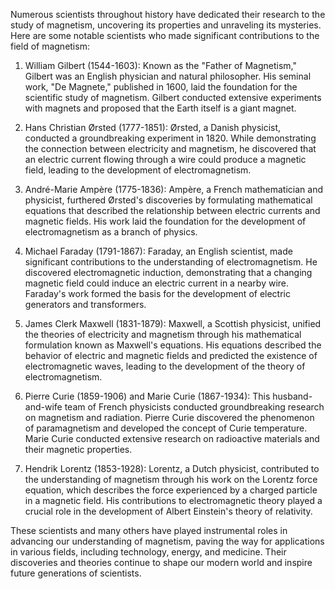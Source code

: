 Numerous scientists throughout history have dedicated their research to the study of magnetism, uncovering its properties and unraveling its mysteries. Here are some notable scientists who made significant contributions to the field of magnetism:

1. William Gilbert (1544-1603): Known as the "Father of Magnetism," Gilbert was an English physician and natural philosopher. His seminal work, "De Magnete," published in 1600, laid the foundation for the scientific study of magnetism. Gilbert conducted extensive experiments with magnets and proposed that the Earth itself is a giant magnet.

2. Hans Christian Ørsted (1777-1851): Ørsted, a Danish physicist, conducted a groundbreaking experiment in 1820. While demonstrating the connection between electricity and magnetism, he discovered that an electric current flowing through a wire could produce a magnetic field, leading to the development of electromagnetism.

3. André-Marie Ampère (1775-1836): Ampère, a French mathematician and physicist, furthered Ørsted's discoveries by formulating mathematical equations that described the relationship between electric currents and magnetic fields. His work laid the foundation for the development of electromagnetism as a branch of physics.

4. Michael Faraday (1791-1867): Faraday, an English scientist, made significant contributions to the understanding of electromagnetism. He discovered electromagnetic induction, demonstrating that a changing magnetic field could induce an electric current in a nearby wire. Faraday's work formed the basis for the development of electric generators and transformers.

5. James Clerk Maxwell (1831-1879): Maxwell, a Scottish physicist, unified the theories of electricity and magnetism through his mathematical formulation known as Maxwell's equations. His equations described the behavior of electric and magnetic fields and predicted the existence of electromagnetic waves, leading to the development of the theory of electromagnetism.

6. Pierre Curie (1859-1906) and Marie Curie (1867-1934): This husband-and-wife team of French physicists conducted groundbreaking research on magnetism and radiation. Pierre Curie discovered the phenomenon of paramagnetism and developed the concept of Curie temperature. Marie Curie conducted extensive research on radioactive materials and their magnetic properties.

7. Hendrik Lorentz (1853-1928): Lorentz, a Dutch physicist, contributed to the understanding of magnetism through his work on the Lorentz force equation, which describes the force experienced by a charged particle in a magnetic field. His contributions to electromagnetic theory played a crucial role in the development of Albert Einstein's theory of relativity.

These scientists and many others have played instrumental roles in advancing our understanding of magnetism, paving the way for applications in various fields, including technology, energy, and medicine. Their discoveries and theories continue to shape our modern world and inspire future generations of scientists.
